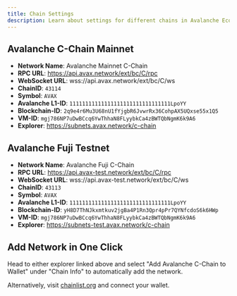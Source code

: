 ```yaml
---
title: Chain Settings
description: Learn about settings for different chains in Avalanche Ecosystem including Mainnet and Testnet.
---
```


## Avalanche C-Chain Mainnet

- **Network Name**: Avalanche Mainnet C-Chain
- **RPC URL**: https://api.avax.network/ext/bc/C/rpc
- **WebSocket URL**: wss://api.avax.network/ext/bc/C/ws
- **ChainID**: `43114`
- **Symbol**: `AVAX`
- **Avalanche L1-ID**: `11111111111111111111111111111111LpoYY`
- **Blockchain-ID**: `2q9e4r6Mu3U68nU1fYjgbR6JvwrRx36CohpAX5UQxse55x1Q5`
- **VM-ID**: `mgj786NP7uDwBCcq6YwThhaN8FLyybkCa4zBWTQbNgmK6k9A6`
- **Explorer**: https://subnets.avax.network/c-chain

## Avalanche Fuji Testnet

- **Network Name**: Avalanche Fuji C-Chain
- **RPC URL**: https://api.avax-test.network/ext/bc/C/rpc
- **WebSocket URL**: wss://api.avax-test.network/ext/bc/C/ws
- **ChainID**: `43113`
- **Symbol**: `AVAX`
- **Avalanche L1-ID**: `11111111111111111111111111111111LpoYY`
- **Blockchain-ID**: `yH8D7ThNJkxmtkuv2jgBa4P1Rn3Qpr4pPr7QYNfcdoS6k6HWp`
- **VM-ID**: `mgj786NP7uDwBCcq6YwThhaN8FLyybkCa4zBWTQbNgmK6k9A6`
- **Explorer**: https://subnets-test.avax.network/c-chain

## Add Network in One Click

Head to either explorer linked above and select "Add Avalanche C-Chain to Wallet" under "Chain Info" to automatically add the network.

Alternatively, visit [chainlist.org](https://chainlist.org/?search=Avalanche&testnets=true) and connect your wallet.
